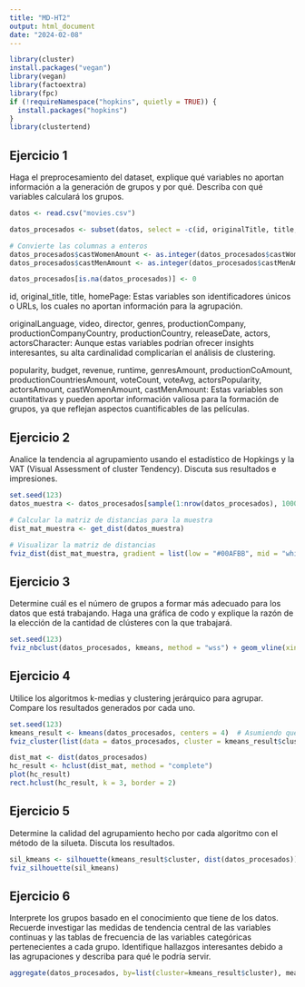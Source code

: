 ```yaml
---
title: "MD-HT2"
output: html_document
date: "2024-02-08"
---
```


``` r
library(cluster)
install.packages("vegan")
library(vegan)
library(factoextra)
library(fpc)
if (!requireNamespace("hopkins", quietly = TRUE)) {
  install.packages("hopkins")
}
library(clustertend)
```

## Ejercicio 1 
Haga el preprocesamiento del dataset, explique qué variables no aportan información a la
generación de grupos y por qué. Describa con qué variables calculará los grupos.

```r
datos <- read.csv("movies.csv")

datos_procesados <- subset(datos, select = -c(id, originalTitle, title, homePage, originalLanguage, video, director, genres, productionCompany, productionCompanyCountry, productionCountry, releaseDate, actors, actorsCharacter, actorsPopularity))

# Convierte las columnas a enteros
datos_procesados$castWomenAmount <- as.integer(datos_procesados$castWomenAmount)
datos_procesados$castMenAmount <- as.integer(datos_procesados$castMenAmount)

datos_procesados[is.na(datos_procesados)] <- 0

```

id, original_title, title, homePage: Estas variables son identificadores únicos o URLs, los cuales no aportan información para la agrupación.

originalLanguage, video, director, genres, productionCompany, productionCompanyCountry, productionCountry, releaseDate, actors, actorsCharacter: Aunque estas variables podrían ofrecer insights interesantes, su alta cardinalidad complicarían el análisis de clustering.

popularity, budget, revenue, runtime, genresAmount, productionCoAmount, productionCountriesAmount, voteCount, voteAvg, actorsPopularity, actorsAmount, castWomenAmount, castMenAmount: Estas variables son cuantitativas y pueden aportar información valiosa para la formación de grupos, ya que reflejan aspectos cuantificables de las películas.


## Ejercicio 2
Analice la tendencia al agrupamiento usando el estadístico de Hopkings y la VAT (Visual Assessment
of cluster Tendency). Discuta sus resultados e impresiones.

```r

set.seed(123)
datos_muestra <- datos_procesados[sample(1:nrow(datos_procesados), 1000), ]

# Calcular la matriz de distancias para la muestra
dist_mat_muestra <- get_dist(datos_muestra)

# Visualizar la matriz de distancias
fviz_dist(dist_mat_muestra, gradient = list(low = "#00AFBB", mid = "white", high = "#FC4E07"))

```

## Ejercicio 3
Determine cuál es el número de grupos a formar más adecuado para los datos que está trabajando.
Haga una gráfica de codo y explique la razón de la elección de la cantidad de clústeres con la que
trabajará.

```r
set.seed(123)
fviz_nbclust(datos_procesados, kmeans, method = "wss") + geom_vline(xintercept = 4, linetype = 2)

```

## Ejercicio 4
Utilice los algoritmos k-medias y clustering jerárquico para agrupar. Compare los resultados
generados por cada uno.

```r
set.seed(123)
kmeans_result <- kmeans(datos_procesados, centers = 4)  # Asumiendo que se eligen 3 clusters
fviz_cluster(list(data = datos_procesados, cluster = kmeans_result$cluster))

dist_mat <- dist(datos_procesados)
hc_result <- hclust(dist_mat, method = "complete")
plot(hc_result)
rect.hclust(hc_result, k = 3, border = 2)

```

## Ejercicio 5
Determine la calidad del agrupamiento hecho por cada algoritmo con el método de la silueta. Discuta
los resultados.

```r
sil_kmeans <- silhouette(kmeans_result$cluster, dist(datos_procesados))
fviz_silhouette(sil_kmeans)
```

## Ejercicio 6
Interprete los grupos basado en el conocimiento que tiene de los datos. Recuerde investigar las
medidas de tendencia central de las variables continuas y las tablas de frecuencia de las variables
categóricas pertenecientes a cada grupo. Identifique hallazgos interesantes debido a las
agrupaciones y describa para qué le podría servir.

```r
aggregate(datos_procesados, by=list(cluster=kmeans_result$cluster), mean)

```
